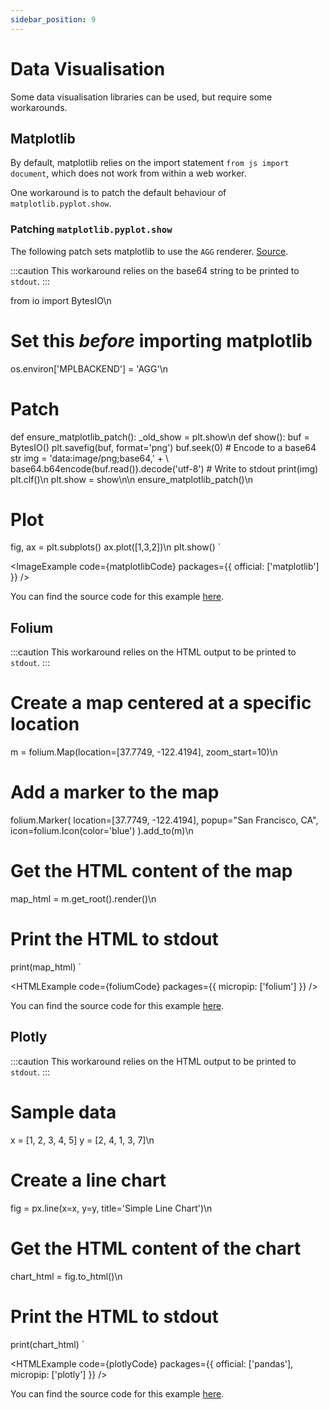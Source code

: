 ```yaml
---
sidebar_position: 9
---
```



# Data Visualisation

Some data visualisation libraries can be used, but require some workarounds.

## Matplotlib

By default, matplotlib relies on the import statement `from js import document`, which does not work from within a web worker.

One workaround is to patch the default behaviour of `matplotlib.pyplot.show`.

### Patching `matplotlib.pyplot.show`

The following patch sets matplotlib to use the `AGG` renderer. [Source](https://github.com/pyodide/matplotlib-pyodide/issues/6#issuecomment-1242747625).

:::caution
This workaround relies on the base64 string to be printed to `stdout`.
:::

from io import BytesIO\n
# Set this _before_ importing matplotlib
os.environ['MPLBACKEND'] = 'AGG'\n
# Patch
def ensure_matplotlib_patch():
  _old_show = plt.show\n
  def show():
    buf = BytesIO()
    plt.savefig(buf, format='png')
    buf.seek(0)
    # Encode to a base64 str
    img = 'data:image/png;base64,' + \\
    base64.b64encode(buf.read()).decode('utf-8')
    # Write to stdout
    print(img)
    plt.clf()\n
  plt.show = show\n\n
ensure_matplotlib_patch()\n
# Plot
fig, ax = plt.subplots()
ax.plot([1,3,2])\n
plt.show()
`

<ImageExample code={matplotlibCode} packages={{ official: ['matplotlib'] }} />

You can find the source code for this example [here](https://github.com/elilambnz/react-py/blob/main/website/src/components/ImageExample.tsx).

## Folium

:::caution
This workaround relies on the HTML output to be printed to `stdout`.
:::

# Create a map centered at a specific location
m = folium.Map(location=[37.7749, -122.4194], zoom_start=10)\n
# Add a marker to the map
folium.Marker(
    location=[37.7749, -122.4194],
    popup="San Francisco, CA",
    icon=folium.Icon(color='blue')
).add_to(m)\n
# Get the HTML content of the map
map_html = m.get_root().render()\n
# Print the HTML to stdout
print(map_html)
`

<HTMLExample code={foliumCode} packages={{ micropip: ['folium'] }} />

You can find the source code for this example [here](https://github.com/elilambnz/react-py/blob/main/website/src/components/HTMLExample.tsx).

## Plotly

:::caution
This workaround relies on the HTML output to be printed to `stdout`.
:::

# Sample data
x = [1, 2, 3, 4, 5]
y = [2, 4, 1, 3, 7]\n
# Create a line chart
fig = px.line(x=x, y=y, title='Simple Line Chart')\n
# Get the HTML content of the chart
chart_html = fig.to_html()\n
# Print the HTML to stdout
print(chart_html)
`

<HTMLExample
  code={plotlyCode}
  packages={{
    official: ['pandas'],
    micropip: ['plotly']
  }}
/>

You can find the source code for this example [here](https://github.com/elilambnz/react-py/blob/main/website/src/components/HTMLExample.tsx).
